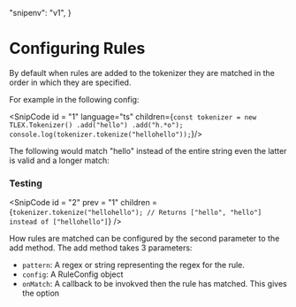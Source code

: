 
  "snipenv": "v1",
}

# Configuring Rules

By default when rules are added to the tokenizer they are matched in the order in which they are specified.

For example in the following config:

<SnipCode id = "1" language="ts" children={`
  const tokenizer = new TLEX.Tokenizer()
                  .add("hello")
                  .add("h.*o");
  console.log(tokenizer.tokenize("hellohello"));
`}/>

The following would match "hello" instead of the entire string even the latter is valid and a longer match:

<h3>Testing</h3>

<SnipCode id = "2" prev = "1" children = {`
  tokenizer.tokenize("hellohello");
  // Returns ["hello", "hello"] instead of ["hellohello"]
`} />

How rules are matched can be configured by the second parameter to the add method.  The add method takes 3 parameters:

* `pattern`: A regex or string representing the regex for the rule.
* `config`: A RuleConfig object
* `onMatch`: A callback to be invokved then the rule has matched.  This gives the option 
